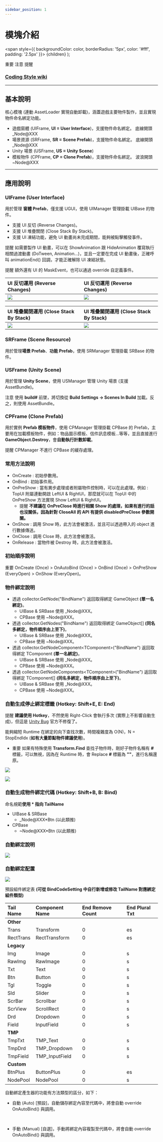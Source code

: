 ```yaml
---
sidebar_position: 1
---
```



# 模塊介紹

  <span
    style={{
      backgroundColor: color,
      borderRadius: '5px',
      color: '#fff',
      padding: '2.5px'
    }}>
    {children}
  </span>
);

<Highlight color="#ff2f00">重要</Highlight> <Highlight color="#0373fc">注意</Highlight> <Highlight color="#00d679">提醒</Highlight>

### [Coding Style wiki](https://github.com/michael811125/OxGFrame/wiki/Coding-Style)

---

## 基本說明

核心模塊 (連動 AssetLoader 實現自動卸載)，涵蓋遊戲主要物件製作，並且實現物件命名綁定功能。

- 遊戲窗體 (UIFrame, **UI = User Interface**)，支援物件命名綁定。 <Highlight color="#ff2f00">底線開頭 _Node@XXX</Highlight>
- 場景資源 (SRFrame, **SR = Scene Prefab**)，支援物件命名綁定。 <Highlight color="#ff2f00">底線開頭 _Node@XXX</Highlight>
- Unity 場景 (USFrame, **US = Unity Scene**)
- 模板物件 (CPFrame, **CP = Clone Prefab**)，支援物件命名綁定。 <Highlight color="#ff2f00">波浪開頭 ~Node@XXX</Highlight>

---

## 應用說明

### UIFrame (User Interface)

用於管理 **窗體 Prefab**，僅支援 UGUI，使用 UIManager 管理掛載 UIBase 的物件。
- 支援 UI 反切 (Reverse Changes)。
- 支援 UI 堆疊關閉 (Close Stack By Stack)。
- 支援 UI 凍結功能，避免 UI 動畫尚未完成期間，能夠被點擊觸發事件。
 
<Highlight color="#00d679">提醒</Highlight> 如需要製作 UI 動畫，可以在 ShowAnimation 跟 HideAnimation 覆寫執行相關過渡動畫 (DoTween, Animation...)，並且一定要在完成 UI 動畫後，正確呼叫 animationEnd() 回調，才能正確解除 UI 凍結狀態。

<Highlight color="#00d679">提醒</Highlight> 額外還有 UI 的 MaskEvent，也可以通過 override 自定義事件。

| UI 反切運用 (Reverse Changes)  | UI 反切運用 (Reverse Changes) |
|:-|:-|
| ![](/img/coreframe/gif_1.gif) | ![](/img/coreframe/gif_2.gif) |

| UI 堆疊關閉運用 (Close Stack By Stack)  | UI 堆疊關閉運用 (Close Stack By Stack) |
|:-|:-|
| ![](/img/coreframe/gif_3.gif) | ![](/img/coreframe/gif_4.gif) |

### SRFrame (Scene Resource)

用於管理**場景 Prefab**、**功能 Prefab**，使用 SRManager 管理掛載 SRBase 的物件。

### USFrame (Unity Scene)

用於管理 **Unity Scene**，使用 USManager 管理 Unity 場景 (支援 AssetBundle)。

<Highlight color="#0373fc">注意</Highlight> 使用 **build#** 前墜，將切換從 **Build Settings -> Scenes In Build** 加載。反之，則使用 AssetBundle。

### CPFrame (Clone Prefab)

用於實例 **Prefab 模板物件**，使用 CPManager 管理掛載 CPBase 的 Prefab，主要用在加載模板物件，例如：物品圖示模板、信件訊息模板...等等，並且直接進行 **GameObject.Destroy**，會**自動執行計數卸載**。

<Highlight color="#00d679">提醒</Highlight> CPManager 不進行 CPBase 的緩存處理。

### 常用方法說明

- OnCreate : 初始參數用。
- OnBind : 初始事件用。
- OnPreShow : 當有異步處理或者附屬物件控制時，可以在此處理。例如 : TopUI 附屬連動開啟 LeftUI & RightUI，那麼就可以在 TopUI 中的 OnPreShow 方法實現 Show LeftUI & RightUI。
  - <Highlight color="#00d679">提醒</Highlight> **不建議在 OnPreClose 時進行相關 Show 的處理，如果有進行的話也沒關係，因為針對 CloseAll 的 API 有提供 disabledPreClose 參數開關。**
- OnShow : 調用 Show 時，此方法會被激活，並且可以透過帶入的 object 進行數據傳送。
- OnClose : 調用 Close 時，此方法會被激活。
- OnRelease : 當物件被 Destroy 時，此方法會被激活。

### 初始順序說明

<Highlight color="#ff2f00">重要</Highlight> OnCreate (Once) > OnAutoBind (Once) > OnBind (Once) > OnPreShow (EveryOpen) > OnShow (EveryOpen)。

### 物件綁定說明

- 透過 collector.GetNode("BindName") 返回取得綁定 GameObject **(單一名綁定)**。
  - UIBase & SRBase 使用 _Node@XXX。
  - CPBase 使用 ~Node@XXX。
- 透過 collector.GetNodes("BindName") 返回取得綁定 GameObject[] **(同名多綁定，物件順序由上至下)**。
  - UIBase & SRBase 使用 _Node@XXX。
  - CPBase 使用 ~Node@XXX。
- 透過 collector.GetNodeComponent\<TComponent\>("BindName") 返回取得綁定 TComponent **(單一名綁定)**。
  - UIBase & SRBase 使用 _Node@XXX。
  - CPBase 使用 ~Node@XXX。
- 透過 collector.GetNodeComponents\<TComponent\>("BindName") 返回取得綁定 TComponent[] **(同名多綁定，物件順序由上至下)**。
  - UIBase & SRBase 使用 _Node@XXX。
  - CPBase 使用 ~Node@XXX。

### 自動生成停止綁定標籤 (Hotkey: Shift+E, E: End)

<Highlight color="#00d679">提醒</Highlight> **建議使用 Hotkey**，不然使用 Right-Click 會執行多次 (實際上不影響自動生成)，但這是 [Unity Bug](https://issuetracker.unity3d.com/issues/menuitem-is-executed-more-than-once-when-multiple-objects-are-selected) 官方不修復了。

能夠縮短 Runtime 在綁定的向下查找次數，時間複雜度為 O(N)，N = StopEndIdx (**如有大量節點物件建議使用**)。
- <Highlight color="#ff2f00">重要</Highlight> 如果有特殊使用 **Transform.Find** 查找子物件時，剛好子物件名稱有 **#** 標籤，可以無視，因為在 Runtime 時，會 Replace **#** 標籤為 **""**，進行名稱還原。

![](/img/coreframe/img_1.png)

![](/img/coreframe/gif_5.gif)

### 自動生成物件綁定代碼 (Hotkey: Shift+B, B: Bind)

命名規範**使用 * 指向 TailName**
- UIBase & SRBase
  - _Node@XXX*Btn (以此類推)
- CPBase
  - ~Node@XXX*Btn (以此類推)

### 自動綁定說明

![](/img/coreframe/img_2.png)

### 自動綁定配置

![](/img/coreframe/img_3.png)

預設組件綁定表 **(可從 BindCodeSetting 中自行新增或修改 TailName 對應綁定組件類型)**

| **Tail Name** | **Component Name** | **End Remove Count** | **End Plural Txt** |
|:-|:-|:-|:-|
| **Other** |
| Trans | Transform | 0 | es |
| RectTrans | RectTransform | 0 | es |
| **Legacy** |
| Img | Image | 0 | s |
| RawImg | RawImage | 0 | s |
| Txt | Text | 0 | s | 
| Btn | Button | 0 | s | 
| Tgl | Toggle | 0 | s | 
| Sld | Slider | 0 | s | 
| ScrBar | Scrollbar | 0 | s | 
| ScrView | ScrollRect | 0 | s | 
| Drd | Dropdown | 0 | s | 
| Field | InputField | 0 | s | 
| **TMP** |
| TmpTxt | TMP_Text | 0 | s | 
| TmpDrd | TMP_Dropdown | 0 | s | 
| TmpField | TMP_InputField | 0 | s |
| **Custom** |
| BtnPlus | ButtonPlus | 0 | es |
| NodePool | NodePool | 0 | s |

自動綁定產生器的功能有方法類型的區分，如下：

- 自動 (Auto) \[預設\]，自動儲存綁定內容至代碼中，將會自動 override OnAutoBind() 與調用。

<ReactPlayer controls url='https://github.com/michael811125/OxGFrame/assets/30960759/4c61bede-0bbc-4cae-baba-4a9bc7274c2e' />

<br/>

- 手動 (Manual) \[自選\]，手動將綁定內容複製至代碼中，將會自動 override OnAutoBind() 與調用。

<ReactPlayer controls url='https://github.com/michael811125/OxGFrame/assets/30960759/8e4f63e9-b955-4f91-8ac7-be949677c54f' />